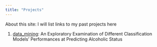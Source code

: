 ```yaml
---
title: "Projects"
---
```


About this site: I will list links to my past projects here

1. [data_mining](https://drive.google.com/file/d/12l1C3da0Fy471ZcHKYpIXjHpA8Askayn/view?usp=sharing "data_mining"): An Exploratory Examination of Different Classification Models’ Performances at Predicting Alcoholic Status